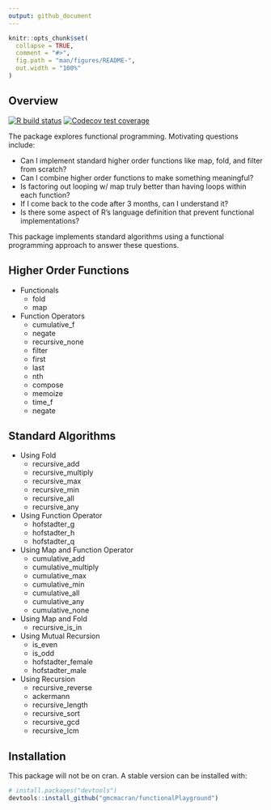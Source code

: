 ```yaml
---
output: github_document
---
```


<!-- README.md is generated from README.Rmd. Please edit that file -->

```r
knitr::opts_chunk$set(
  collapse = TRUE,
  comment = "#>",
  fig.path = "man/figures/README-",
  out.width = "100%"
)
```

## Overview

<!-- badges: start -->
[![R build status](https://github.com/gmcmacran/functional_playground/workflows/R-CMD-check/badge.svg)](https://github.com/gmcmacran/functional_playground/actions)
[![Codecov test coverage](https://codecov.io/gh/gmcmacran/functional_playground/branch/main/graph/badge.svg)](https://codecov.io/gh/gmcmacran/functional_playground?branch=main)
<!-- badges: end -->

The package explores functional programming. Motivating questions include:

* Can I implement standard higher order functions like map, fold, and filter from scratch?
* Can I combine higher order functions to make something meaningful?
* Is factoring out looping w/ map truly better than having loops within each function?
* If I come back to the code after 3 months, can I understand it? 
* Is there some aspect of R's language definition that prevent functional implementations?

This package implements standard algorithms using a functional programming approach to answer these questions.

## Higher Order Functions

* Functionals
  + fold
  + map
* Function Operators
  + cumulative_f
  + negate
  + recursive_none
  + filter
  + first
  + last
  + nth
  + compose
  + memoize
  + time_f
  + negate

## Standard Algorithms

* Using Fold
  + recursive_add
  + recursive_multiply
  + recursive_max
  + recursive_min
  + recursive_all
  + recursive_any
* Using Function Operator
  + hofstadter_g
  + hofstadter_h
  + hofstadter_q
* Using Map and Function Operator
  + cumulative_add
  + cumulative_multiply
  + cumulative_max
  + cumulative_min
  + cumulative_all
  + cumulative_any
  + cumulative_none
* Using Map and Fold
  + recursive_is_in
* Using Mutual Recursion
  + is_even
  + is_odd
  + hofstadter_female
  + hofstadter_male
* Using Recursion
  + recursive_reverse
  + ackermann
  + recursive_length
  + recursive_sort
  + recursive_gcd
  + recursive_lcm


## Installation

This package will not be on cran. A stable version can be installed with:

``` r
# install.packages("devtools")
devtools::install_github("gmcmacran/functionalPlayground")
```
